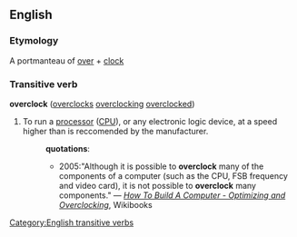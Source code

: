 ==English==
=== Etymology ===
A portmanteau of {{E.}} [[over]] + [[clock]]
=== Transitive verb ===
[[Category:English transitive verbs]]
'''overclock''' ([[overclocks]] [[overclocking]] [[overclocked]])
{{wikipediapar|Overclocking}}
# To run a [[processor]] ([[CPU]]), or any electronic logic device, at a speed higher than is reccomended by the manufacturer.
#:'''quotations''':
#:*2005:"Although it is possible to '''overclock''' many of the components of a computer (such as the CPU, FSB frequency and video card), it is not possible to '''overclock''' many components." &mdash; ''[[Wikibooks:How To Build A Computer/Optimizing and Overclocking|How To Build A Computer - Optimizing and Overclocking]]'', Wikibooks